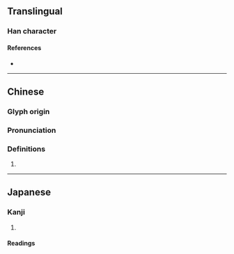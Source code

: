 {{character info}}
==Translingual==

===Han character===
{{Han char|rn=46|rad=山|as=10|sn=13|four=26794|canj=UHUD|ids=⿰山臬}}

====References====
* {{Han ref|kx=0317.450|dkj=08367|dj=0618.140|hdz=10790.210|uh=5D72|ud=23922|bh=DD51|bd=56657}}

----

==Chinese==
{{zh-forms|s=}}

===Glyph origin===
{{Han etym}}

===Pronunciation===
{{zh-pron
|m=niè
|c=jit6
|mc=y
|oc=y
|cat=
}}

===Definitions===
{{zh-hanzi}}

# {{rfdef|zh}}

----

==Japanese==

===Kanji===
{{ja-kanji|grade=|rs=山10}}

# {{rfdef|ja|sort=山10}}

====Readings====
{{ja-readings|on=[[げつ]] (getsu), [[げち]] (gechi)|kun=}}
